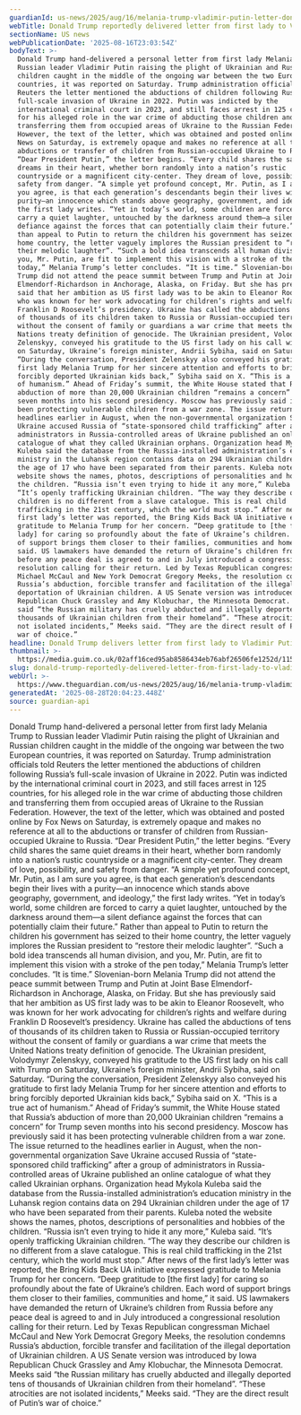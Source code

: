 ```yaml
---
guardianId: us-news/2025/aug/16/melania-trump-vladimir-putin-letter-donald
webTitle: Donald Trump reportedly delivered letter from first lady to Vladimir Putin
sectionName: US news
webPublicationDate: '2025-08-16T23:03:54Z'
bodyText: >-
  Donald Trump hand-delivered a personal letter from first lady Melania Trump to
  Russian leader Vladimir Putin raising the plight of Ukrainian and Russian
  children caught in the middle of the ongoing war between the two European
  countries, it was reported on Saturday. Trump administration officials told
  Reuters the letter mentioned the abductions of children following Russia’s
  full-scale invasion of Ukraine in 2022. Putin was indicted by the
  international criminal court in 2023, and still faces arrest in 125 countries,
  for his alleged role in the war crime of abducting those children and
  transferring them from occupied areas of Ukraine to the Russian Federation.
  However, the text of the letter, which was obtained and posted online by Fox
  News on Saturday, is extremely opaque and makes no reference at all to the
  abductions or transfer of children from Russian-occupied Ukraine to Russia.
  “Dear President Putin,” the letter begins. “Every child shares the same quiet
  dreams in their heart, whether born randomly into a nation’s rustic
  countryside or a magnificent city-center. They dream of love, possibility, and
  safety from danger. “A simple yet profound concept, Mr. Putin, as I am sure
  you agree, is that each generation’s descendants begin their lives with a
  purity—an innocence which stands above geography, government, and ideology,”
  the first lady writes. “Yet in today’s world, some children are forced to
  carry a quiet laughter, untouched by the darkness around them—a silent
  defiance against the forces that can potentially claim their future.” Rather
  than appeal to Putin to return the children his government has seized to their
  home country, the letter vaguely implores the Russian president to “restore
  their melodic laughter”. “Such a bold idea transcends all human division, and
  you, Mr. Putin, are fit to implement this vision with a stroke of the pen
  today,” Melania Trump’s letter concludes. “It is time.” Slovenian-born Melania
  Trump did not attend the peace summit between Trump and Putin at Joint Base
  Elmendorf-Richardson in Anchorage, Alaska, on Friday. But she has previously
  said that her ambition as US first lady was to be akin to Eleanor Roosevelt,
  who was known for her work advocating for children’s rights and welfare during
  Franklin D Roosevelt’s presidency. Ukraine has called the abductions of tens
  of thousands of its children taken to Russia or Russian-occupied territory
  without the consent of family or guardians a war crime that meets the United
  Nations treaty definition of genocide. The Ukrainian president, Volodymyr
  Zelenskyy, conveyed his gratitude to the US first lady on his call with Trump
  on Saturday, Ukraine’s foreign minister, Andrii Sybiha, said on Saturday.
  “During the conversation, President Zelenskyy also conveyed his gratitude to
  first lady Melania Trump for her sincere attention and efforts to bring
  forcibly deported Ukrainian kids back,” Sybiha said on X. “This is a true act
  of humanism.” Ahead of Friday’s summit, the White House stated that Russia’s
  abduction of more than 20,000 Ukrainian children “remains a concern” for Trump
  seven months into his second presidency. Moscow has previously said it has
  been protecting vulnerable children from a war zone. The issue returned to the
  headlines earlier in August, when the non-governmental organization Save
  Ukraine accused Russia of “state-sponsored child trafficking” after a group of
  administrators in Russia-controlled areas of Ukraine published an online
  catalogue of what they called Ukrainian orphans. Organization head Mykola
  Kuleba said the database from the Russia-installed administration’s education
  ministry in the Luhansk region contains data on 294 Ukrainian children under
  the age of 17 who have been separated from their parents. Kuleba noted the
  website shows the names, photos, descriptions of personalities and hobbies of
  the children. “Russia isn’t even trying to hide it any more,” Kuleba said.
  “It’s openly trafficking Ukrainian children. “The way they describe our
  children is no different from a slave catalogue. This is real child
  trafficking in the 21st century, which the world must stop.” After news of the
  first lady’s letter was reported, the Bring Kids Back UA initiative expressed
  gratitude to Melania Trump for her concern. “Deep gratitude to [the first
  lady] for caring so profoundly about the fate of Ukraine’s children. Each word
  of support brings them closer to their families, communities and home,” it
  said. US lawmakers have demanded the return of Ukraine’s children from Russia
  before any peace deal is agreed to and in July introduced a congressional
  resolution calling for their return. Led by Texas Republican congressman
  Michael McCaul and New York Democrat Gregory Meeks, the resolution condemns
  Russia’s abduction, forcible transfer and facilitation of the illegal
  deportation of Ukrainian children. A US Senate version was introduced by Iowa
  Republican Chuck Grassley and Amy Klobuchar, the Minnesota Democrat. Meeks
  said “the Russian military has cruelly abducted and illegally deported tens of
  thousands of Ukrainian children from their homeland”. “These atrocities are
  not isolated incidents,” Meeks said. “They are the direct result of Putin’s
  war of choice.”
headline: Donald Trump delivers letter from first lady to Vladimir Putin
thumbnail: >-
  https://media.guim.co.uk/02aff16ced95ab8586434eb76abf26506fe1252d/115_0_4368_3493/500.jpg
slug: donald-trump-reportedly-delivered-letter-from-first-lady-to-vladimir-putin
webUrl: >-
  https://www.theguardian.com/us-news/2025/aug/16/melania-trump-vladimir-putin-letter-donald
generatedAt: '2025-08-28T20:04:23.448Z'
source: guardian-api
---
```

Donald Trump hand-delivered a personal letter from first lady Melania Trump to Russian leader Vladimir Putin raising the plight of Ukrainian and Russian children caught in the middle of the ongoing war between the two European countries, it was reported on Saturday. Trump administration officials told Reuters the letter mentioned the abductions of children following Russia’s full-scale invasion of Ukraine in 2022. Putin was indicted by the international criminal court in 2023, and still faces arrest in 125 countries, for his alleged role in the war crime of abducting those children and transferring them from occupied areas of Ukraine to the Russian Federation. However, the text of the letter, which was obtained and posted online by Fox News on Saturday, is extremely opaque and makes no reference at all to the abductions or transfer of children from Russian-occupied Ukraine to Russia. “Dear President Putin,” the letter begins. “Every child shares the same quiet dreams in their heart, whether born randomly into a nation’s rustic countryside or a magnificent city-center. They dream of love, possibility, and safety from danger. “A simple yet profound concept, Mr. Putin, as I am sure you agree, is that each generation’s descendants begin their lives with a purity—an innocence which stands above geography, government, and ideology,” the first lady writes. “Yet in today’s world, some children are forced to carry a quiet laughter, untouched by the darkness around them—a silent defiance against the forces that can potentially claim their future.” Rather than appeal to Putin to return the children his government has seized to their home country, the letter vaguely implores the Russian president to “restore their melodic laughter”. “Such a bold idea transcends all human division, and you, Mr. Putin, are fit to implement this vision with a stroke of the pen today,” Melania Trump’s letter concludes. “It is time.” Slovenian-born Melania Trump did not attend the peace summit between Trump and Putin at Joint Base Elmendorf-Richardson in Anchorage, Alaska, on Friday. But she has previously said that her ambition as US first lady was to be akin to Eleanor Roosevelt, who was known for her work advocating for children’s rights and welfare during Franklin D Roosevelt’s presidency. Ukraine has called the abductions of tens of thousands of its children taken to Russia or Russian-occupied territory without the consent of family or guardians a war crime that meets the United Nations treaty definition of genocide. The Ukrainian president, Volodymyr Zelenskyy, conveyed his gratitude to the US first lady on his call with Trump on Saturday, Ukraine’s foreign minister, Andrii Sybiha, said on Saturday. “During the conversation, President Zelenskyy also conveyed his gratitude to first lady Melania Trump for her sincere attention and efforts to bring forcibly deported Ukrainian kids back,” Sybiha said on X. “This is a true act of humanism.” Ahead of Friday’s summit, the White House stated that Russia’s abduction of more than 20,000 Ukrainian children “remains a concern” for Trump seven months into his second presidency. Moscow has previously said it has been protecting vulnerable children from a war zone. The issue returned to the headlines earlier in August, when the non-governmental organization Save Ukraine accused Russia of “state-sponsored child trafficking” after a group of administrators in Russia-controlled areas of Ukraine published an online catalogue of what they called Ukrainian orphans. Organization head Mykola Kuleba said the database from the Russia-installed administration’s education ministry in the Luhansk region contains data on 294 Ukrainian children under the age of 17 who have been separated from their parents. Kuleba noted the website shows the names, photos, descriptions of personalities and hobbies of the children. “Russia isn’t even trying to hide it any more,” Kuleba said. “It’s openly trafficking Ukrainian children. “The way they describe our children is no different from a slave catalogue. This is real child trafficking in the 21st century, which the world must stop.” After news of the first lady’s letter was reported, the Bring Kids Back UA initiative expressed gratitude to Melania Trump for her concern. “Deep gratitude to [the first lady] for caring so profoundly about the fate of Ukraine’s children. Each word of support brings them closer to their families, communities and home,” it said. US lawmakers have demanded the return of Ukraine’s children from Russia before any peace deal is agreed to and in July introduced a congressional resolution calling for their return. Led by Texas Republican congressman Michael McCaul and New York Democrat Gregory Meeks, the resolution condemns Russia’s abduction, forcible transfer and facilitation of the illegal deportation of Ukrainian children. A US Senate version was introduced by Iowa Republican Chuck Grassley and Amy Klobuchar, the Minnesota Democrat. Meeks said “the Russian military has cruelly abducted and illegally deported tens of thousands of Ukrainian children from their homeland”. “These atrocities are not isolated incidents,” Meeks said. “They are the direct result of Putin’s war of choice.”
